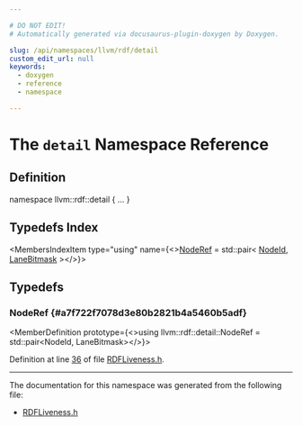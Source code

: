 ```yaml
---

# DO NOT EDIT!
# Automatically generated via docusaurus-plugin-doxygen by Doxygen.

slug: /api/namespaces/llvm/rdf/detail
custom_edit_url: null
keywords:
  - doxygen
  - reference
  - namespace

---
```





# The `detail` Namespace Reference

<DoxygenPage pluginConfig={pluginConfig}>



## Definition

<CodeBlock>namespace llvm::rdf::detail &#123; ... &#125;</CodeBlock>

## Typedefs Index

<MembersIndex>

<MembersIndexItem
  type="using"
  name={<><a href="#a7f722f7078d3e80b2821b4a5460b5adf">NodeRef</a> = std::pair&lt; <a href="/docs/api/namespaces/llvm/rdf/#a9c5c1abf54c7f5aaf8add770214aba5d">NodeId</a>, <a href="/docs/api/structs/llvm/lanebitmask">LaneBitmask</a> &gt;</>}>
</MembersIndexItem>

</MembersIndex>


<SectionDefinition>

## Typedefs

### NodeRef {#a7f722f7078d3e80b2821b4a5460b5adf}

<MemberDefinition
  prototype={<>using llvm::rdf::detail::NodeRef =  std::pair&lt;NodeId, LaneBitmask&gt;</>}>

Definition at line <a href="/docs/api/files/include/include/llvm/include/llvm/codegen/rdfliveness-h/#l00036">36</a> of file <a href="/docs/api/files/include/include/llvm/include/llvm/codegen/rdfliveness-h">RDFLiveness.h</a>.
</MemberDefinition>

</SectionDefinition>

<hr/>

The documentation for this namespace was generated from the following file:

<ul>
<li><a href="/docs/api/files/include/include/llvm/include/llvm/codegen/rdfliveness-h">RDFLiveness.h</a></li>
</ul>

</DoxygenPage>
